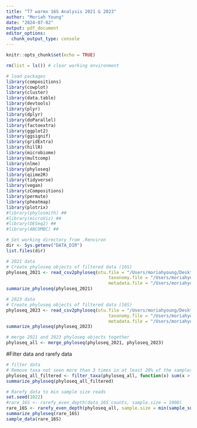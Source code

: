```yaml
---
title: "T7 warmx 16S Analysis 2021 & 2023"
author: "Moriah Young"
date: "2024-07-02"
output: pdf_document
editor_options: 
  chunk_output_type: console
---
```


```r
knitr::opts_chunk$set(echo = TRUE)
```

```r
rm(list = ls()) # clear working environment

# load packages
library(compositions)
library(cowplot)
library(cluster)
library(data.table)
library(devtools)
library(plyr)
library(dplyr)
library(doParallel)
library(factoextra)
library(ggplot2)
library(ggsignif)
library(gridExtra)
library(hillR)
library(microbiome)
library(multcomp)
library(nlme)
library(phyloseq)
library(qiime2R)
library(tidyverse)
library(vegan)
library(zCompositions)
library(permute)
library(pheatmap)
library(plotrix)
#library(phylosmith) ##
#library(microViz) ##
#library(DESeq2) ##
#library(ANCOMBC) ##

# Set working directory from .Renviron
dir <- Sys.getenv("DATA_DIR")
list.files(dir)
```


```r
# 2021 data
# Create phyloseq objects of filtered data (16S)
phyloseq_2021 <- read_csv2phyloseq(otu.file = "/Users/moriahyoung/Desktop/phyloseq_object/16S-2021-merged-table-filtered.csv",
                                       taxonomy.file = "/Users/moriahyoung/Desktop/phyloseq_object/16S-2021-taxonomy-filtered.csv",
                                       metadata.file = "/Users/moriahyoung/Desktop/phyloseq_object/bacterial-2021-metadata.csv")
summarize_phyloseq(phyloseq_2021)

# 2023 data
# Create phyloseq objects of filtered data (16S)
phyloseq_2023 <- read_csv2phyloseq(otu.file = "/Users/moriahyoung/Desktop/phyloseq_object/16S-2023-table-filtered.csv",
                                       taxonomy.file = "/Users/moriahyoung/Desktop/phyloseq_object/16S-2023-taxonomy-filtered.csv",
                                       metadata.file = "/Users/moriahyoung/Desktop/phyloseq_object/bacterial_2023_metadata.csv")
summarize_phyloseq(phyloseq_2023)

# merge 2021 and 2023 phyloseq objects together
phyloseq_all <- merge_phyloseq(phyloseq_2021, phyloseq_2023)
```

#Filter data and rarefy data
```r
# filter data
# Remove taxa not seen more than 3 times in at least 20% of the samples. This protects against an OTU with small mean & trivially large C.V.
phyloseq_all_filtered <- filter_taxa(phyloseq_all, function(x) sum(x > 3) > (0.2*length(x)), TRUE)
summarize_phyloseq(phyloseq_all_filtered)

# Rarefy data to min sample size reads 
set.seed(1022)
#rare_16S <- rarefy_even_depth(data_16S_counts, sample.size = 1000)
rare_16S <- rarefy_even_depth(phyloseq_all, sample.size = min(sample_sums(phyloseq_all)))
summarize_phyloseq(rare_16S)
sample_data(rare_16S)
```

